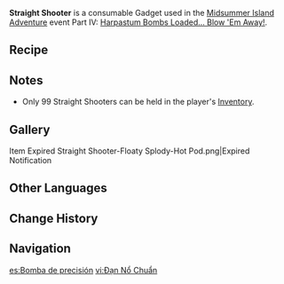{{Item Infobox
|id           = 220029
|type         = Consumables
|group        = Event Items
|invCategory  = Gadgets
|rarity       = 3
|effect       = Deals a large amount of {{Color|Pyro DMG}} to a single opponent.
|description  = A Harpastum Bomb with a comfortable weight that makes it easy to control and throw accurately. It can deal a large amount of {{Color|Pyro DMG}} to a single opponent.
|source1      = [[Midsummer Island Adventure]] Event Part IV: [[The Final Riddle: A Secret Uncovered]]
|event        = Midsummer Island Adventure
|reusable     = No
|usage        = Quick Use
|memento       = No
}}
'''Straight Shooter''' is a consumable Gadget used in the [[Midsummer Island Adventure]] event Part IV: [[Harpastum Bombs Loaded... Blow 'Em Away!]].

==Recipe==
{{Recipe
|type = Crafting
|Flaming Flower Stamen = 1
|Frog (Material) = 1
|yield = 20
|sort = Flaming Flower Stamen,Frog (Material)
}}

==Notes==
* Only 99 Straight Shooters can be held in the player's [[Inventory]].

==Gallery==
<gallery hideaddbutton='true' captionalign='center'>
Item Expired Straight Shooter-Floaty Splody-Hot Pod.png|Expired Notification
</gallery>

==Other Languages==
{{Other Languages
|en      = Straight Shooter
|zhs     = 准准爆弹
|zhs_rm  = Zhǔn-zhǔn Bàodàn
|zht     = 準準爆彈
|zht_rm  = Zhǔn-zhǔn Bàodàn
|zh_tl   = Accurate-Accurate Bomb
|ja      = バンバン爆弾
|ja_rm   = Banban Bakudan
|ja_tl   = Bangbang Bomb
|ko      = 정조준 폭탄
|ko_rm   = Jeongjojun Poktan
|ko_tl   = Fine Sight Bomb
|es      = Bomba de precisión
|es_tl   = Precision Bomb
|fr      = Bombe directe
|fr_tl   = Straight Bomb
|ru      = Высокоточная бомба
|ru_tl   = 
|th      = Straight Shooter
|vi      = Đạn Nổ Chuẩn
|vi_tl   = 
|de      = Präzisionsbombe
|de_tl   = Precision Bomb
|id      = Straight Shooter
|pt      = Bomba Precisa
|pt_tl   = 
}}

==Change History==
{{Change History|1.6}}

==Navigation==
{{Gadget Navbox}}

[[es:Bomba de precisión]]
[[vi:Đạn Nổ Chuẩn]]